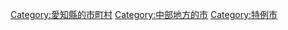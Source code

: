 {{Commons cat|Kasugai, Aichi}}
{{Catmore}}

{{DEFAULTSORT:Kasugai-shi}}
[[Category:愛知縣的市町村|Category:愛知縣的市町村]]
[[Category:中部地方的市|Category:中部地方的市]]
[[Category:特例市|Category:特例市]]